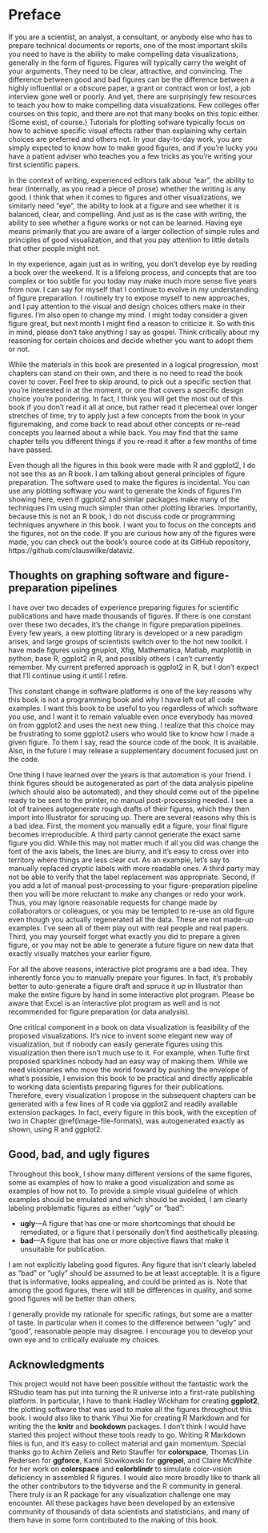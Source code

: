 # Preface {-}

If you are a scientist, an analyst, a consultant, or anybody else who has to prepare technical documents or reports, one of the most important skills you need to have is the ability to make compelling data visualizations, generally in the form of figures. Figures will typically carry the weight of your arguments. They need to be clear, attractive, and convincing. The difference between good and bad figures can be the difference between a highly influential or a obscure paper, a grant or contract won or lost, a job interview gone well or poorly. And yet, there are surprisingly few resources to teach you how to make compelling data visualizations. Few colleges offer courses on this topic, and there are not that many books on this topic either. (Some exist, of course.) Tutorials for plotting sofware typically focus on how to achieve specific visual effects rather than explaining why certain choices are preferred and others not. In your day-to-day work, you are simply expected to know how to make good figures, and if you're lucky you have a patient adviser who teaches you a few tricks as you're writing your first scientific papers.

In the context of writing, experienced editors talk about "ear", the ability to hear (internally, as you read a piece of prose) whether the writing is any good. I think that when it comes to figures and other visualizations, we similarly need "eye", the ability to look at a figure and see whether it is balanced, clear, and compelling. And just as is the case with writing, the ability to see whether a figure works or not can be learned. Having eye means primarily that you are aware of a larger collection of simple rules and principles of good visualization, and that you pay attention to little details that other people might not.

In my experience, again just as in writing, you don't develop eye by reading a book over the weekend. It is a lifelong process, and concepts that are too complex or too subtle for you today may make much more sense five years from now. I can say for myself that I continue to evolve in my understanding of figure preparation. I routinely try to expose myself to new approaches, and I pay attention to the visual and design choices others make in their figures. I'm also open to change my mind. I might today consider a given figure great, but next month I might find a reason to criticize it. So with this in mind, please don't take anything I say as gospel. Think critically about my reasoning for certain choices and decide whether you want to adopt them or not.

While the materials in this book are presented in a logical progression, most chapters can stand on their own, and there is no need to read the book cover to cover. Feel free to skip around, to pick out a specific section that you're interested in at the moment, or one that covers a specific design choice you're pondering. In fact, I think you will get the most out of this book if you don't read it all at once, but rather read it piecemeal over longer stretches of time, try to apply just a few concepts from the book in your figuremaking, and come back to read about other concepts or re-read concepts you learned about a while back. You may find that the same chapter tells you different things if you re-read it after a few months of time have passed.

Even though all the figures in this book were made with R and ggplot2, I do not see this as an R book. I am talking about general principles of figure preparation. The software used to make the figures is incidental. You can use any plotting software you want to generate the kinds of figures I'm showing here, even if ggplot2 and similar packages make many of the techniques I'm using much simpler than other plotting libraries. Importantly, because this is not an R book, I do not discuss code or programming techniques anywhere in this book. I want you to focus on the concepts and the figures, not on the code. If you are curious how any of the figures were made, you can check out the book's source code at its GitHub repository, https://github.com/clauswilke/dataviz.


## Thoughts on graphing software and figure-preparation pipelines {-}

I have over two decades of experience preparing figures for scientific publications and have made thousands of figures. If there is one constant over these two decades, it's the change in figure preparation pipelines. Every few years, a new plotting library is developed or a new paradigm arises, and large groups of scientists switch over to the hot new toolkit. I have made figures using gnuplot, Xfig, Mathematica, Matlab, matplotlib in python, base R, ggplot2 in R, and possibly others I can't currently remember. My current preferred approach is ggplot2 in R, but I don't expect that I'll continue using it until I retire.

This constant change in software platforms is one of the key reasons why this book is not a programming book and why I have left out all code examples. I want this book to be useful to you regardless of which software you use, and I want it to remain valuable even once everybody has moved on from ggplot2 and uses the next new thing. I realize that this choice may be frustrating to some ggplot2 users who would like to know how I made a given figure. To them I say, read the source code of the book. It is available. Also, in the future I may release a supplementary document focused just on the code.

One thing I have learned over the years is that automation is your friend. I think figures should be autogenerated as part of the data analysis pipeline (which should also be automated), and they should come out of the pipeline ready to be sent to the printer, no manual post-processing needed. I see a lot of trainees autogenerate rough drafts of their figures, which they then import into Illustrator for sprucing up. There are several reasons why this is a bad idea. First, the moment you manually edit a figure, your final figure becomes irreproducible. A third party cannot generate the exact same figure you did. While this may not matter much if all you did was change the font of the axis labels, the lines are blurry, and it's easy to cross over into territory where things are less clear cut. As an example, let's say to manually replaced cryptic labels with more readable ones. A third party may not be able to verify that the label replacement was appropriate. Second, if you add a lot of manual post-processing to your figure-preparation pipeline then you will be more reluctant to make any changes or redo your work. Thus, you may ignore reasonable requests for change made by collaborators or colleagues, or you may be tempted to re-use an old figure even though you actually regenerated all the data. These are not made-up examples. I've seen all of them play out with real people and real papers. Third, you may yourself forget what exactly you did to prepare a given figure, or you may not be able to generate a future figure on new data that exactly visually matches your earlier figure.

For all the above reasons, interactive plot programs are a bad idea. They inherently force you to manually prepare your figures. In fact, it's probably better to auto-generate a figure draft and spruce it up in Illustrator than make the entire figure by hand in some interactive plot program. Please be aware that Excel is an interactive plot program as well and is not recommended for figure preparation (or data analysis).

One critical component in a book on data visualization is feasibility of the proposed visualizations. It's nice to invent some elegant new way of visualization, but if nobody can easily generate figures using this visualization then there isn't much use to it. For example, when Tufte first proposed sparklines nobody had an easy way of making them. While we need visionaries who move the world foward by pushing the envelope of what's possible, I envision this book to be practical and directly applicable to working data scientists preparing figures for their publications. Therefore, every visualization I propose in the subsequent chapters can be generated with a few lines of R code via ggplot2 and readily available extension packages. In fact, every figure in this book, with the exception of two in Chapter \@ref(image-file-formats), was autogenerated exactly as shown, using R and ggplot2. 



## Good, bad, and ugly figures {-}

Throughout this book, I show many different versions of the same figures, some as examples of how to make a good visualization and some as examples of how not to. To provide a simple visual guideline of which examples should be emulated and which should be avoided, I am clearly labeling problematic figures as either "ugly" or "bad":

- **ugly**---A figure that has one or more shortcomings that should be remediated, or a figure that I personally don't find aesthetically pleasing.
- **bad**---A figure that has one or more objective flaws that make it unsuitable for publication.

I am not explicitly labeling good figures. Any figure that isn't clearly labeled as "bad" or "ugly" should be assumed to be at least acceptable. It is a figure that is informative, looks appealing, and could be printed as is. Note that among the good figures, there will still be differences in quality, and some good figures will be better than others.

I generally provide my rationale for specific ratings, but some are a matter of taste. In particular when it comes to the difference between "ugly" and "good", reasonable people may disagree. I encourage you to develop your own eye and to critically evaluate my choices.


## Acknowledgments {-}

This project would not have been possible without the fantastic work the RStudio team has put into turning the R universe into a first-rate publishing platform. In particular, I have to thank Hadley Wickham for creating **ggplot2**, the plotting software that was used to make all the figures throughout this book. I would also like to thank Yihui Xie for creating R Markdown and for writing the the **knitr** and **bookdown** packages. I don't think I would have started this project without these tools ready to go. Writing R Markdown files is fun, and it's easy to collect material and gain momentum. Special thanks go to Achim Zeileis and  Reto Stauffer for **colorspace**, Thomas Lin Pedersen for **ggforce**, Kamil Slowikowski for **ggrepel**, and Claire McWhite for her work on **colorspace** and **colorblindr** to simulate color-vision deficiency in assembled R figures. I would also more broadly like to thank all the other contributors to the tidyverse and the R community in general. There truly is an R package for any visualization challenge one may encounter. All these packages have been developed by an extensive community of thousands of data scientists and statisticians, and many of them have in some form contributed to the making of this book.

